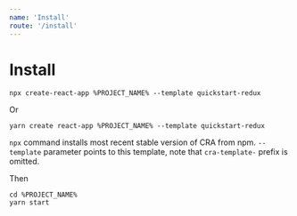 ```yaml
---
name: 'Install'
route: '/install'
---
```


# Install

```shell script
npx create-react-app %PROJECT_NAME% --template quickstart-redux
```
Or
```shell script
yarn create react-app %PROJECT_NAME% --template quickstart-redux
```

`npx` command installs most recent stable version of CRA from npm. `--template` parameter points to this template, note that `cra-template-` prefix is omitted.

Then

```shell script
cd %PROJECT_NAME%
yarn start
```
